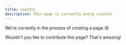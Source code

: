 ```yaml
---
title: useIdle
description: This page is currently being created.
---
```


We're currently in the process of creating a page.😘

Wouldn't you like to contribute this page? That's amazing!
